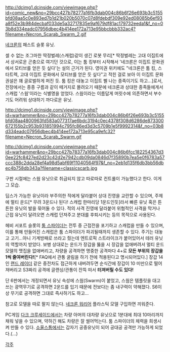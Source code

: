 {{{+1 '''Scarab Swarm'''}}}

http://dcimg1.dcinside.com/viewimage.php?id=comic_new&no=29bcc427b78277a16fb3dab004c86b6f26e693b3c5155bfd08aa5c0e893ed7b1d21b020b5070c07d8fdebdf309e92ed08085b6ef93a8f52e3b984decbaf033de5a32717835e9af679df81ac179732eeda1&f_no=03b8d334eadc07956dbec4b414ee172a713e95bbcbbb332ac4?filename=Necron_Scarab_Swarm_2.gif

[[네크론]]의 패스트 슬롯 유닛.

셀 수 없는 조그마한 딱정벌레(스캐럽)같이 생긴 로봇 무리[* 딱정벌레는 고대 이집트에서 상서로운 곤충으로 여기던 것으로, 이는 툼 킹부터 시작해서 '네크론은 이집트 문화권에서 모티브를 얻은 듯 싶다'는 설의 근거가 된다. 영미권 위키에도 "네크론은 툼 킹, 스타트렉, 고대 이집트 문화에서 모티브를 얻은 듯 싶다"고 적힌 걸로 보아 이 이집트 문화권설은 꽤 글로벌하게 퍼진 듯. 툼 킹은 대놓고 이집트 삘 나는 종족이기도 하고...]로서, 전장에서는 종종 구름과 같이 떼거지로 몰려오기 때문에 네크론과 상대한 종족들에게서 스캐럽 '스웜'이라는 식별명을 얻었다. 스웜이라는 이름답게 머릿수에 의존하면서 부수기도 어려워 상대하기 까다로운 유닛.

http://dcimg1.dcinside.com/viewimage.php?id=warhammer&no=29bcc427b78277a16fb3dab004c86b6f26e693b3c5155bfd08aa4800963fd583a077317ae6bdc3194c0ec4378f308d6286de873300672155b2c953b931851994c795fc86ed3d3c5709b1e5f9992314&f_no=03b8d334eadc07956dbec4b414ee172a713e95ca9efc32?filename=Necron_Scarab_Swarm.gif

http://dcimg1.dcinside.com/viewimage.php?id=warhammer&no=29bcc427b78377a16fb3dab004c86b6fcc182254367d30ee22fc8427ed2d23c42d2e7942cdb09da0846d7f35890b7ea5e0f6783a57ccc388c2dda28ef4a98d5abf69f11040564f97&f_no=2eb1d135f6db3bb56dbec4b758db343a?filename=classicscarb.jpg

구판 시절에는 스웜 유닛으로 취급되지 않고 따로따로 컨트롤이 가능했다고 한다. 이게 그 모습.

딥스가 가능한 유닛이라 부주의한 적에게 달라붙어 상대 진영을 교란할 수 있으며, 주제에 멀티 운드[* 무려 3운드나 된다! 스캐럽 한마리당 1운드인듯]라서 빠른 유닛 혹은 튼튼한 유닛의 발을 묶어둘 수 있다. 적의 사격 진영에 달라붙어 위협적인 사격을 막거나 근접 유닛이 달려오면 스캐럽 던져주고 분대를 후퇴시키는 등의 목적으로 사용된다. 

헤비 서포트 슬롯의 [[툼 스파이더]]는 전투 중 근접전을 포기하고 스캐럽을 만들 수 있으며, 이를 통해 만들어진 스캐럽은 툼 스파이더가 파괴될때까지 생존할 수 있다. 주기는 대놓고 고기...아니 기계방패로 쓰라고 줬는데 엔트로픽 스트라이크가 붙어있어서 테러 유닛의 역할까지 받았다. 보병 상대로는 운드가 장갑을 뚫을 시 장갑을 없애버려서 멀티 운드 모델의 맷집을 없애버리고, 차량을 공격하면 명중한 공격마다 4+로 '''모든 부위의 장갑을 1씩 줄여버린다!'''[* FAQ에서 관통 굴림을 하기 전에 적용된다고 명시되어있다.] 장갑 14인 [[랜드 레이더]] 같은 중전차도 접근하게 내버려두면 순식간에 장갑이 10 미만으로 떨어져버리고 S3짜리 공격에 글랜싱/관통이 잔뜩 떠서 '''터져버릴 수도 있다!''' 

단 6판에서는 개정되면서 유닛 속성에 스웜(Swarm)이 붙었고, 스웜은 템플릿을 대고 쓰는 광역무기로 공격하면 2운드를 입기 때문에 전보다는 좀 내구력이 약해졌다. S6이상 무기로 공격하면 그대로 즉사하기도 하고...

참고로 모델을 따로 팔지 않는다. [[네크론 워리어]] 플라스틱 모델 구입하면 끼워준다.

PC게임 [[다크 크루세이드]]에서는 차량 아머의 대차량 유닛으로 1분대에 최대 10마리까지 채워 넣을 수 있으며, 약하긴 해도 차량은 잘 썰어먹는다. 툼 스파이더의 체력을 희생시켜 만들 수 있다. [[소울스톰]]에서는 갑자기 공중유닛이 되어 공대공 공격만 가능하게 되었다.(...)

[[각주]]
